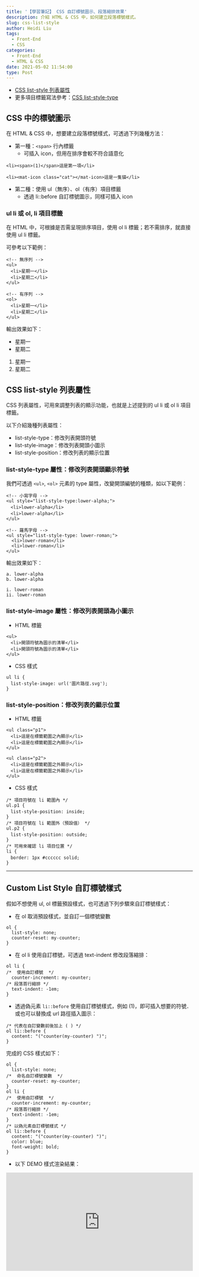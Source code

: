 ```yaml
---
title: '【學習筆記】 CSS 自訂標號圖示、段落縮排效果'
description: 介紹 HTML & CSS 中，如何建立段落標號樣式。
slug: css-list-style
author: Heidi Liu
tags:
  - Front-End
  - CSS
categories:
  - Front-End
  - HTML & CSS
date: 2021-05-02 11:54:00
type: Post
---
```


+ [CSS list-style 列表屬性
](https://www.wibibi.com/info.php?tid=CSS_list-style_%E5%88%97%E8%A1%A8%E5%B1%AC%E6%80%A7)
+ 更多項目標籤寫法參考：[CSS list-style-type](https://www.wibibi.com/info.php?tid=359)

## CSS 中的標號圖示

在 HTML & CSS 中，想要建立段落標號樣式，可透過下列幾種方法：

+ 第一種：`<span>` 行內標籤
  + 可插入 icon，但用在排序會較不符合語意化

```htmlmixed=
<li><span>(1)</span>這是第一項</li>

<li><mat-icon class="cat"></mat-icon>這是一隻貓</li>
```

+ 第二種：使用 ul（無序）、ol（有序）項目標籤
  + 透過 li::before 自訂標號圖示，同樣可插入 icon

### ul li 或 ol, li 項目標籤

在 HTML 中，可根據是否需呈現排序項目，使用 ol li 標籤；若不需排序，就直接使用 ul li 標籤。

可參考以下範例：

```htmlmixed=
<!-- 無序列 -->
<ul>
　<li>星期一</li>
　<li>星期二</li>
</ul>

<!-- 有序列 -->
<ol>
　<li>星期一</li>
　<li>星期二</li>
</ul>
```

輸出效果如下：

+ 星期一
+ 星期二
1. 星期一
2. 星期二

## CSS list-style 列表屬性

CSS 列表屬性，可用來調整列表的顯示功能，也就是上述提到的 ul li 或 ol li 項目標籤。

以下介紹幾種列表屬性：

+ list-style-type：修改列表開頭符號
+ list-style-image：修改列表開頭小圖示
+ list-style-position：修改列表的顯示位置

### list-style-type 屬性：修改列表開頭顯示符號

我們可透過 `<ul>`, `<ol>` 元素的 type 屬性，改變開頭編號的種類，如以下範例：

```htmlmixed=
<!-- 小寫字母 -->
<ul style="list-style-type:lower-alpha;">
　<li>lower-alpha</li>
　<li>lower-alpha</li>
</ul>

<!-- 羅馬字母 -->
<ul style="list-style-type: lower-roman;">
  <li>lower-roman</li>
  <li>lower-roman</li>
</ul>
```

輸出效果如下：

```
a. lower-alpha
b. lower-alpha

i. lower-roman
ii. lower-roman
```

### list-style-image 屬性：修改列表開頭為小圖示

+ HTML 標籤

```htmlmixed=
<ul>
　<li>開頭符號為圖示的清單</li>
　<li>開頭符號為圖示的清單</li>
</ul>
```

+ CSS 樣式

```css=
ul li {
　list-style-image: url('圖片路徑.svg');
}
```

### list-style-position：修改列表的顯示位置

+ HTML 標籤

```htmlmixed=
<ul class="p1">
　<li>這是在標籤範圍之內顯示</li>
　<li>這是在標籤範圍之內顯示</li>
</ul>

<ul class="p2">
　<li>這是在標籤範圍之外顯示</li>
　<li>這是在標籤範圍之外顯示</li>
</ul>
```

+ CSS 樣式

```css=
/* 項目符號在 li 範圍內 */
ul.p1 {
　list-style-position: inside;
}
/* 項目符號在 li 範圍外（預設值） */
ul.p2 {
　list-style-position: outside;
}
/* 可用來確認 li 項目位置 */
li {
　border: 1px #cccccc solid;
}
```

---

## Custom List Style 自訂標號樣式

假如不想使用 ul, ol 標籤預設樣式，也可透過下列步驟來自訂標號樣式：

+ 在 ol 取消預設樣式，並自訂一個標號變數

```css=
ol {
  list-style: none;
  counter-reset: my-counter;
}
```

+ 在 ol li 使用自訂標號，可透過 text-indent 修改段落縮排：

```css=
ol li {
/*  使用自訂標號  */
  counter-increment: my-counter;
/* 段落首行縮排 */
  text-indent: -1em;
}
```

+ 透過偽元素 `li::before` 使用自訂標號樣式，例如 (1)，即可插入想要的符號．或也可以替換成 url 路徑插入圖示：

```css=
/* 代表在自訂變數前後加上 ( ) */
ol li::before {
  content: "("counter(my-counter) ")";
}
```

完成的 CSS 樣式如下：

```css=
ol {
  list-style: none;
/*  命名自訂標號變數  */
  counter-reset: my-counter;
}
ol li {
/*  使用自訂標號  */
  counter-increment: my-counter;
/* 段落首行縮排 */
  text-indent: -1em;
}
/* 以偽元素自訂標號樣式 */
ol li::before {
  content: "("counter(my-counter) ")";
  color: blue;
  font-weight: bold;
}
```

+ 以下 DEMO 樣式渲染結果：

<iframe height="265" style="width: 100%;" scrolling="no" title="Custom List Style - 自訂標號樣式" src="https://codepen.io/heidiliu2020/embed/PoWXJLv?height=265&theme-id=dark&default-tab=css,result" frameborder="no" loading="lazy" allowtransparency="true" allowfullscreen="true">
  See the Pen <a href='https://codepen.io/heidiliu2020/pen/PoWXJLv'>Custom List Style - 自訂標號樣式</a> by Heidi-Liu
  (<a href='https://codepen.io/heidiliu2020'>@heidiliu2020</a>) on <a href='https://codepen.io'>CodePen</a>.
</iframe>
